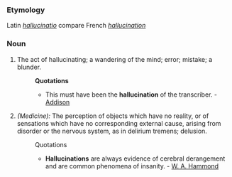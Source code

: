 ===Etymology===
Latin ''[[hallucinatio]]'' compare French ''[[hallucination]]''
===Noun===
#The act of hallucinating; a wandering of the mind; error; mistake; a blunder.
#:'''Quotations'''
#:*This must have been the '''hallucination''' of the transcriber. - [[Addison]]
#''(Medicine):'' The perception of objects which have no reality, or of sensations which have no corresponding external cause, arising from disorder or the nervous system, as in delirium tremens; delusion.
#:Quotations
#:*'''Hallucinations''' are always evidence of cerebral derangement and are common phenomena of insanity. - [[W. A. Hammond]]